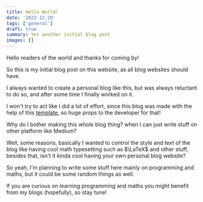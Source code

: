 ```yaml
---
title: Hello World!
date: '2023-12-29'
tags: ['general']
draft: true
summary: Yet another initial blog post
images: []
---
```


Hello readers of the world and thanks for coming by!

So this is my initial blog post on this website, as all blog websites should have.

I always wanted to create a personal blog like this, but was always reluctant to do so, and after some time I finally worked on it.

I won't try to act like I did a lot of effort, since this blog was made with the help of this [template](https://github.com/timlrx/tailwind-nextjs-starter-blog), so huge props to the developer for that!

Why do I bother making this whole blog thing? when I can just write stuff on other platform like Medium?

Well, some reasons, basically I wanted to control the style and text of the blog like having cool math typesetting such as $\LaTeX$ and other stuff, besides that, isn't it kinda cool having your own personal blog website?

So yeah, I'm planning to write some stuff here mainly on programming and maths, but it could be some random things as well.

If you are curious on learning programming and maths you might benefit from my blogs (hopefully), so stay tune!
